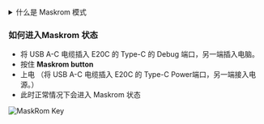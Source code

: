 <details>
  <summary>什么是 Maskrom 模式</summary>

Maskrom模式，也称为Loader模式，是一种特殊的启动模式，一般用于恢复或维修有问题的设备。这种模式允许用户直接与设备的硬件进行交互，而不需要经过操作系统。在Maskrom模式下，用户可以通过电脑或其他设备与设备进行通信，并执行一系列命令来解决设备的问题。

    # MacOS 端:

    执行 lsusb 后的结果
    Output:Bus 000 Device 004: ID 2207:350b Fuzhou Rockchip Electronics Co., Ltd. Composite Device

    # Linux 端:

    执行 lsusb 后的结果
    Output:Bus 001 Device 030: ID 2207:350b Fuzhou Rockchip Electronics Company

    # Windows 端:

    打开 RKDevTool，就会看到设备处于 Found One MASKROM Device（找到一个 MASKROM 设备）状态。

</details>

### 如何进入Maskrom 状态

- 将 USB A-C 电缆插入 E20C 的 Type-C 的 Debug 端口，另一端插入电脑。
- 按住 **Maskrom button**
- 上电 （将 USB A-C 电缆插入 E20C 的 Type-C Power端口，另一端接入电源。）
- 此时正常情况下会进入 Maskrom 状态

![MaskRom Key](/img/e/e20c/radxa-e20c-hardware-overview.webp)
